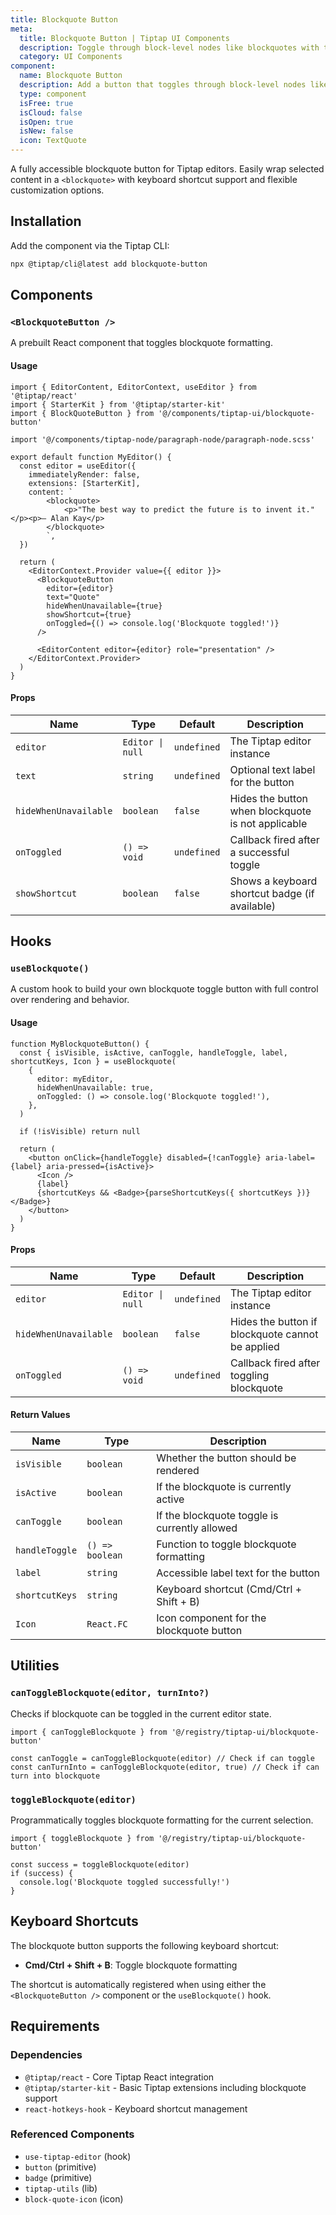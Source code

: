```yaml
---
title: Blockquote Button
meta:
  title: Blockquote Button | Tiptap UI Components
  description: Toggle through block-level nodes like blockquotes with the Blockquote Button. More in the docs.
  category: UI Components
component:
  name: Blockquote Button
  description: Add a button that toggles through block-level nodes like blockquotes.
  type: component
  isFree: true
  isCloud: false
  isOpen: true
  isNew: false
  icon: TextQuote
---
```



A fully accessible blockquote button for Tiptap editors. Easily wrap selected content in a `<blockquote>` with keyboard shortcut support and flexible customization options.

<CodeDemo isScrollable src="https://template.tiptap.dev/preview/tiptap-ui/blockquote-button" />

## Installation

Add the component via the Tiptap CLI:

```bash
npx @tiptap/cli@latest add blockquote-button
```

## Components

### `<BlockquoteButton />`

A prebuilt React component that toggles blockquote formatting.

#### Usage

```tsx
import { EditorContent, EditorContext, useEditor } from '@tiptap/react'
import { StarterKit } from '@tiptap/starter-kit'
import { BlockQuoteButton } from '@/components/tiptap-ui/blockquote-button'

import '@/components/tiptap-node/paragraph-node/paragraph-node.scss'

export default function MyEditor() {
  const editor = useEditor({
    immediatelyRender: false,
    extensions: [StarterKit],
    content: `
        <blockquote>
            <p>"The best way to predict the future is to invent it."</p><p>— Alan Kay</p>
        </blockquote>
        `,
  })

  return (
    <EditorContext.Provider value={{ editor }}>
      <BlockquoteButton
        editor={editor}
        text="Quote"
        hideWhenUnavailable={true}
        showShortcut={true}
        onToggled={() => console.log('Blockquote toggled!')}
      />

      <EditorContent editor={editor} role="presentation" />
    </EditorContext.Provider>
  )
}
```

#### Props

| Name                  | Type             | Default     | Description                                        |
| --------------------- | ---------------- | ----------- | -------------------------------------------------- |
| `editor`              | `Editor \| null` | `undefined` | The Tiptap editor instance                         |
| `text`                | `string`         | `undefined` | Optional text label for the button                 |
| `hideWhenUnavailable` | `boolean`        | `false`     | Hides the button when blockquote is not applicable |
| `onToggled`           | `() => void`     | `undefined` | Callback fired after a successful toggle           |
| `showShortcut`        | `boolean`        | `false`     | Shows a keyboard shortcut badge (if available)     |

## Hooks

### `useBlockquote()`

A custom hook to build your own blockquote toggle button with full control over rendering and behavior.

#### Usage

```tsx
function MyBlockquoteButton() {
  const { isVisible, isActive, canToggle, handleToggle, label, shortcutKeys, Icon } = useBlockquote(
    {
      editor: myEditor,
      hideWhenUnavailable: true,
      onToggled: () => console.log('Blockquote toggled!'),
    },
  )

  if (!isVisible) return null

  return (
    <button onClick={handleToggle} disabled={!canToggle} aria-label={label} aria-pressed={isActive}>
      <Icon />
      {label}
      {shortcutKeys && <Badge>{parseShortcutKeys({ shortcutKeys })}</Badge>}
    </button>
  )
}
```

#### Props

| Name                  | Type             | Default     | Description                                      |
| --------------------- | ---------------- | ----------- | ------------------------------------------------ |
| `editor`              | `Editor \| null` | `undefined` | The Tiptap editor instance                       |
| `hideWhenUnavailable` | `boolean`        | `false`     | Hides the button if blockquote cannot be applied |
| `onToggled`           | `() => void`     | `undefined` | Callback fired after toggling blockquote         |

#### Return Values

| Name           | Type            | Description                                   |
| -------------- | --------------- | --------------------------------------------- |
| `isVisible`    | `boolean`       | Whether the button should be rendered         |
| `isActive`     | `boolean`       | If the blockquote is currently active         |
| `canToggle`    | `boolean`       | If the blockquote toggle is currently allowed |
| `handleToggle` | `() => boolean` | Function to toggle blockquote formatting      |
| `label`        | `string`        | Accessible label text for the button          |
| `shortcutKeys` | `string`        | Keyboard shortcut (Cmd/Ctrl + Shift + B)      |
| `Icon`         | `React.FC`      | Icon component for the blockquote button      |

## Utilities

### `canToggleBlockquote(editor, turnInto?)`

Checks if blockquote can be toggled in the current editor state.

```tsx
import { canToggleBlockquote } from '@/registry/tiptap-ui/blockquote-button'

const canToggle = canToggleBlockquote(editor) // Check if can toggle
const canTurnInto = canToggleBlockquote(editor, true) // Check if can turn into blockquote
```

### `toggleBlockquote(editor)`

Programmatically toggles blockquote formatting for the current selection.

```tsx
import { toggleBlockquote } from '@/registry/tiptap-ui/blockquote-button'

const success = toggleBlockquote(editor)
if (success) {
  console.log('Blockquote toggled successfully!')
}
```

## Keyboard Shortcuts

The blockquote button supports the following keyboard shortcut:

- **Cmd/Ctrl + Shift + B**: Toggle blockquote formatting

The shortcut is automatically registered when using either the `<BlockquoteButton />` component or the `useBlockquote()` hook.

## Requirements

### Dependencies

- `@tiptap/react` - Core Tiptap React integration
- `@tiptap/starter-kit` - Basic Tiptap extensions including blockquote support
- `react-hotkeys-hook` - Keyboard shortcut management

### Referenced Components

- `use-tiptap-editor` (hook)
- `button` (primitive)
- `badge` (primitive)
- `tiptap-utils` (lib)
- `block-quote-icon` (icon)
